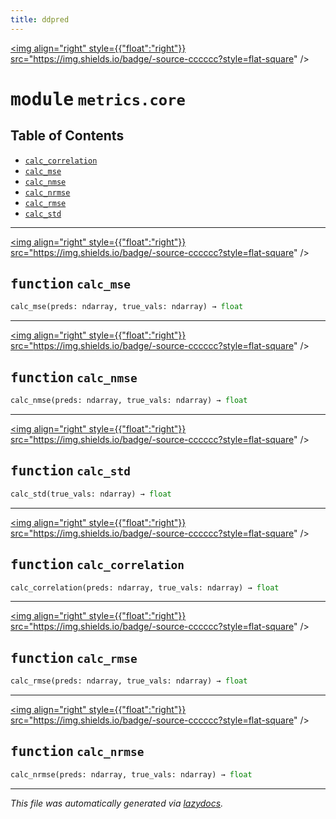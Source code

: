 ```yaml
---
title: ddpred
---
```


<a href="https://github.com/drothermel/%24%7BREPO%7D/blob/main/src/ddpred/metrics/core.py"><img align="right" style={{"float":"right"}} src="https://img.shields.io/badge/-source-cccccc?style=flat-square" /></a>

# <kbd>module</kbd> `metrics.core`



## Table of Contents
- [`calc_correlation`](./ddpred.metrics.core#function-calc-correlation)
- [`calc_mse`](./ddpred.metrics.core#function-calc-mse)
- [`calc_nmse`](./ddpred.metrics.core#function-calc-nmse)
- [`calc_nrmse`](./ddpred.metrics.core#function-calc-nrmse)
- [`calc_rmse`](./ddpred.metrics.core#function-calc-rmse)
- [`calc_std`](./ddpred.metrics.core#function-calc-std)



---

<a href="https://github.com/drothermel/%24%7BREPO%7D/blob/main/src/ddpred/metrics/core.py#L9"><img align="right" style={{"float":"right"}} src="https://img.shields.io/badge/-source-cccccc?style=flat-square" /></a>

## <kbd>function</kbd> `calc_mse`

```python
calc_mse(preds: ndarray, true_vals: ndarray) → float
```





---

<a href="https://github.com/drothermel/%24%7BREPO%7D/blob/main/src/ddpred/metrics/core.py#L13"><img align="right" style={{"float":"right"}} src="https://img.shields.io/badge/-source-cccccc?style=flat-square" /></a>

## <kbd>function</kbd> `calc_nmse`

```python
calc_nmse(preds: ndarray, true_vals: ndarray) → float
```





---

<a href="https://github.com/drothermel/%24%7BREPO%7D/blob/main/src/ddpred/metrics/core.py#L22"><img align="right" style={{"float":"right"}} src="https://img.shields.io/badge/-source-cccccc?style=flat-square" /></a>

## <kbd>function</kbd> `calc_std`

```python
calc_std(true_vals: ndarray) → float
```





---

<a href="https://github.com/drothermel/%24%7BREPO%7D/blob/main/src/ddpred/metrics/core.py#L26"><img align="right" style={{"float":"right"}} src="https://img.shields.io/badge/-source-cccccc?style=flat-square" /></a>

## <kbd>function</kbd> `calc_correlation`

```python
calc_correlation(preds: ndarray, true_vals: ndarray) → float
```





---

<a href="https://github.com/drothermel/%24%7BREPO%7D/blob/main/src/ddpred/metrics/core.py#L39"><img align="right" style={{"float":"right"}} src="https://img.shields.io/badge/-source-cccccc?style=flat-square" /></a>

## <kbd>function</kbd> `calc_rmse`

```python
calc_rmse(preds: ndarray, true_vals: ndarray) → float
```





---

<a href="https://github.com/drothermel/%24%7BREPO%7D/blob/main/src/ddpred/metrics/core.py#L43"><img align="right" style={{"float":"right"}} src="https://img.shields.io/badge/-source-cccccc?style=flat-square" /></a>

## <kbd>function</kbd> `calc_nrmse`

```python
calc_nrmse(preds: ndarray, true_vals: ndarray) → float
```







---

_This file was automatically generated via [lazydocs](https://github.com/ml-tooling/lazydocs)._
